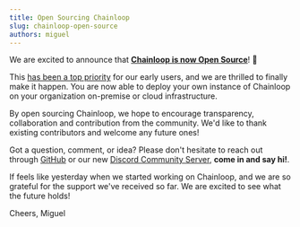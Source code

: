 ```yaml
---
title: Open Sourcing Chainloop
slug: chainloop-open-source
authors: miguel
---
```



We are excited to announce that **[Chainloop is now Open Source](https://github.com/chainloop-dev/chainloop)**! 🎉

<!--truncate-->

This [has been a top priority](https://docs.chainloop.dev/blog/touching-base-one-month-in#is-chainloop-open-source-i-want-to-run-my-own-instance) for our early users, and we are thrilled to finally make it happen. You are now able to deploy your own instance of Chainloop on your organization on-premise or cloud infrastructure.

By open sourcing Chainloop, we hope to encourage transparency, collaboration and contribution from the community. We'd like to thank existing contributors and welcome any future ones!

Got a question, comment, or idea? Please don't hesitate to reach out through [GitHub](https://github.com/chainloop-dev/chainloop/issues) or our new [Discord Community Server](https://discord.gg/f7atkaZact), **come in and say hi!**.

If feels like yesterday when we started working on Chainloop, and we are so grateful for the support we've received so far. We are excited to see what the future holds!

Cheers,
Miguel

<MailingListForm />
